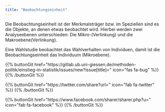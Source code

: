 ```yaml
---
title: "Beobachtungseinheit"
---
```


Die Beobachtungseinheit ist der Merkmalsträger bzw. im Speziellen sind es die Objekte, an denen etwas beobachtet wird.
Hierbei werden zwei Analyseebenen unterschieden: Die Mikro-(Verlinkung) und die Makroebene(Verlinkung).

Eine Wahlstudie beobachtet das Wahlverhalten von Individuen, damit ist die Beobachtungseinheit das Individuum (Mikroebene).

{{% buttonGit href=\"https\:\/\/gitlab.ub.uni-giessen.de\/methoden-politik\/einstieg-in-statistik\/issues\/new?issue[title]=\" icon=\"fas fa-bug\" %}} {{% /buttonGit %}} 

{{% buttonGit href=\"https\:\/\/twitter.com\/share?url=\" icon=\"fab fa-twitter\" %}} {{% /buttonGit %}}

{{% buttonGit href=\"https\:\/\/www.facebook.com\/sharer\/sharer.php?u=\" icon=\"fab fa-facebook\" %}} {{% /buttonGit %}}
